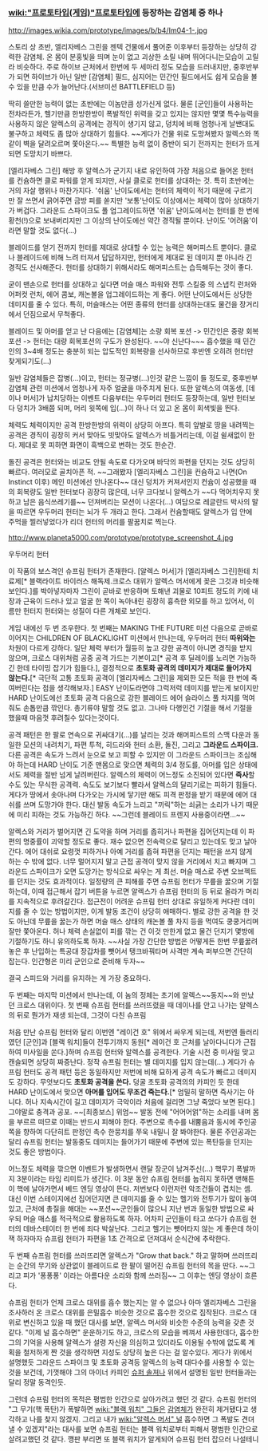 === [[wiki:"프로토타입(게임)"프로토타입]]에 등장하는 감염체 중 하나 ===

http://images.wikia.com/prototype/images/b/b4/Im04-1-.jpg

스토리 상 초반, 엘리자베스 그린을 젠텍 건물에서 풀어준 이후부터 등장하는 상당히 강력한 감염체. 온 몸이 분홍빛을 띄며 눈이 없고 괴상한 소릴 내며 뛰어다니는모습이 고릴라 비슷하다. 주로 하이브 근처에서 한번에 두 세마리 정도 모습을 드러내지만, 중후반부가 되면 하이브가 아닌 일반 [감염체] 필드, 심지어는 민간인 필드에서도 쉽게 모습을 볼 수 있을 만큼 수가 늘어난다.(서브미션 BATTLEFIELD 등) 

딱히 쓸만한 능력이 없는 초반에는 이놈만큼 성가신게 없다. 물론 [군인]들이 사용하는 전차라든가, 헬기만큼 한방한방이 폭발적인 위력을 갖고 있지는 않지만 몇몇 특수능력을 사용하지 않은 알렉스의 공격에는 경직이 생기지 않고, 덩치에 비해 엄청나게 날쌘대도 불구하고 체력도 좀 많아 상대하기 힘들다. ~~게다가 건물 위로 도망쳐봤자 알렉스와 똑같이 벽을 달려오르며 쫓아온다.~~ 특별한 능력 없이 중반이 되기 전까지는 헌터가 뜨게 되면 도망치기 바쁘다. 

[엘리자베스 그린] 해방 후 알렉스가 군기지 내로 유인하여 가장 처음으로 들어온 헌터를 컨슘하면 클로 파워를 얻게 되지만, 사실 클로로 헌터를 상대하는 것. 특히 초반에는 거의 자살 행위나 마찬가지다. '쉬움' 난이도에서는 헌터의 체력이 적기 때문에 구르기 만 잘 쓰면서 긁어주면 금방 피를 쏟지만 '보통'난이도 이상에서는 체력이 많아 상대하기가 버겁다. 그라운드 스파이크도 풀 업그레이드하면 '쉬움' 난이도에서는 헌터를 한 번에 황천(!)으로 보내버리지만 그 이상의 난이도에선 약간 경직될 뿐이다.  난이도 '어려움'이라면 말할 것도 없다(...)

블레이드를 얻기 전까지 헌터를 제대로 상대할 수 있는 능력은 해머피스트 뿐이다. 클로나 블레이드에 비해 느려 터져서 답답하지만, 헌터에게 제대로 된 데미지 뿐 아니라 긴 경직도 선사해준다. 헌터를 상대하기 위해서라도 해머피스트는 습득해두는 것이 좋다.

굳이 맨손으로 헌터를 상대하고 싶다면 머슬 매스 파워와 전투 스킬중 의 스냅킥 런처와 어퍼컷 런처, 에어 콤보, 캐논볼을 업그레이드하는 게 좋다. 어떤 난이도에서든 상당한 데미지를 줄 수 있다. 특히, 머슬매스는 어떤 종류의 헌터를 상대하는대도 물건을 장거리에서 던짐으로서 무척좋다.

블레이드 및 아머를 얻고 난 다음에는 [감염체]는 소량 회복 포션 -> 민간인은 중량 회복 포션 -> 헌터는 대량 회복포션의 구도가 완성된다. ~~야 신난다~~~ 흡수했을 때 민간인의 3~4배 정도는 충분히 되는 압도적인 회복량을 선사하므로 후반엔 오히려 헌터만 찾게되기도(...)

일반 감염체들은 잡병(...)이고, 헌터는 정규병(...)인것 같은 느낌이 들 정도로, 중후반부 감염체 관련 미션에서 엄청나게 자주 얼굴을 마주치게 된다. 또한 알렉스의 여동생, [데이나 머서]가 납치당하는 이벤트 다음부터는 우두머리 헌터도 등장하는데, 일반 헌터보다 덩치가 3배쯤 되며, 머리 윗쪽에 입(...)이 하나 더 있고 온 몸이 회색빛을 띈다.

체력도 체력이지만 공격 한방한방의 위력이 상당히 아프다. 특히 앞발로 땅을 내려찍는 공격은 경직이 굉장히 커서 맞아도 빗맞아도 알렉스가 비틀거리는데, 이걸 쉴새없이 한다. 제대로 못 피하면 화면이 흑백으로 변하는 것도 한순간. 

돌진 공격은 헌터와는 비교도 안될 속도로 다가오며 바닥의 파편을 던지는 것도 상당히 빠르다. 여러모로 골치아픈 적. ~~그래봤자 [엘리자베스 그린]을 컨슘하고 나면(On Instinct 이후) 메인 미션에선 안나온다~~ 대신 덩치가 커져서인지 컨슘이 성공했을 때의 회복량도 일반 헌터보다 굉장히 많은데, 너무 크다보니 알렉스가 ~~다 먹어치우지 못하고 남은 음식쓰레기를~~ 던져버리는 모션이 나온다(...) 여담으로 레글란드 박사의 말을 따르면 우두머리 헌터는 뇌가 두 개라고 한다. 그래서 컨슘할때도 알렉스가 입 안에 주먹을 찔러넣었다가 리더 헌터의 머리를 팔꿈치로 찍는다.

http://www.planeta5000.com/prototype/prototype_screenshot_4.jpg

우두머리 헌터

이 작품의 보스격인 슈프림 헌터가 존재한다. [알렉스 머서]가 [엘리자베스 그린]한테 치료제[* 블랙라이트 바이러스 해독제.크로스 대위가 알렉스 머서에게 꽂은 그것과 비슷해 보인다.]를 박아넣자마자 그린이 곧바로 반응하며 토해낸 괴물로 10피트 정도의 키에 내장과 근육이 드러나 있고 얼굴 한 쪽이 녹아내린 굉장히 흉측한 외모를 하고 있어서, 이름만 헌터지 헌터와는 성질이 다른 개체로 보인다.

게임 내에선 두 번 조우한다. 첫 번째는 MAKING THE FUTURE 미션 다음으로 곧바로 이어지는 CHILDREN OF BLACKLIGHT 미션에서 만나는데, 우두머리 헌터 '''따위와는''' 차원이 다르게 강하다. 일단 체력 부터가 월등히 높고 강한 공격이 아니면 경직을 받지 않으며, 크로스 대위처럼 공중 공격 가드는 기본이고[* 공격 후 딜레이를 노리면 가능하긴 한데 타이밍 잡기가 힘들다.], 결정적으로 '''초토화 공격의 데미지가 제대로 들어가지 않는다.'''[* 극단적 고통 초토화 공격이 [엘리자베스 그린]을 제외한 모든 적을 한 번에 죽여버린다는 점을 생각해보자.] EASY 난이도라면야 그럭저럭 데미지를 받는게 보이지만 HARD 난이도에선 초토화 공격 다음으로 강한 블레이드 에어 슬라이스 풀 차지를 먹여줘도 손톱만큼 깎인다. 총기류야 말할 것도 없고. 그나마 다행인건 기절을 해서 기절을 했을때 마음껏 후려칠수 있다는것이다.

공격 패턴은 한 팔로 연속으로 귀싸대기(...)를 날리는 것과 해머피스트의 스맥 다운과 동일한 모션의 내려치기, 파편 투척, 히드라와 헌터 소환, 돌진, 그리고 '''그라운드 스파이크.''' 다른 공격은 속도가 느려서 눈으로 보고 피할 수 있지만 이 그라운드 스파이크는 조심해야 하는데 HARD 난이도 기준 맨몸으로 맞으면 체력의 3/4 정도를, 아머를 입은 상태에서도 체력을 절반 넘게 날려버린다. 알렉스의 체력이 어느정도 소진되어 있다면 '''즉사'''할 수도 있는 무식한 공격력. 속도도 보기보다 빨라서 알렉스의 달리기로는 피하기 힘들다. 게다가 땅에서 솟아나며 다가오는 가시에 닿기만 해도 피격 판정을 받기 때문에 에어 대쉬를 쓰며 도망가야 한다. 대신 발동 속도가 느리고 "끼릭"하는 쇠긁는 소리가 나기 때문에 미리 피하는 것도 가능하긴 하다. ~~그런데 블레이드 프렌지 사용중이라면...~~ 

알렉스와 거리가 벌어지면 긴 도약을 하며 거리를 좁히거나 파편을 집어던지는데 이 파편의 명중률이 괴악할 정도로 좋다. 재수 없으면 전속력으로 달리고 있는데도 맞고 날아간다. 에어 대쉬로 요령껏 피하거나 아예 거리를 좁혀 파편을 던지는 패턴을 쓰지 않게 하는 수 밖에 없다. 너무 멀어지지 말고 근접 공격이 맞지 않을 거리에서 치고 빠지며 그라운드 스파이크가 오면 도망가는 방식으로 싸우는 게 최선. 머슬 매스로 주변 오브젝트를 던지는 것도 효과적이다. 일정량의 큰 피해를 주면 슈프림 헌터가 무릎을 꿇으며 기절하는데, 이때 접근해서 잡기 버튼을 누르면 알렉스가 슈프림 헌터의 등 뒤로 올라가 머리를 지속적으로 후려갈긴다. 접근전이 어려운 슈프림 헌터 상대로 유일하게 커다란 데미지를 줄 수 있는 방법이지만, 이게 발동 조건이 상당히 애매하다. 별로 강한 공격을 한 것도 아닌데 무릎을 꿇는가 하면 머슬 매스 상태의 캐논볼 풀 차지 등을 먹여도 쿵쿵거리며 잘만 쫓아온다. 허나 체력 손실없이 피를 깎는 건 이것 만한게 없고 물건 던지기 몇방에 기절하기도 하니 유의하도록 하자.
~~사실 가장 간단한 방법은 어떻게든 한번 무릎꿇려놓은 후 난입하는 특공대 장갑차를 뺏어서 탱크바꿔타며 사격만 계속 퍼부으면 간단히 잡는다. 인간형은 미리 군인으로 준비해 두자~~

결국 스피드와 거리를 유지하는 게 가장 중요하다.

두 번째는 마지막 미션에서 만나는데, 이 놈의 정체는 초기에 알렉스~~동지~~와 만났던 크로스 대위이다. 첫 번째 슈프림 헌터를 쓰러뜨렸을 때 데이나를 안고 나가는 알렉스의 뒤로 뭔가가 재생 되는데, 그것이 다친 슈프림

처음 만난 슈프림 헌터와 달리 이번엔 "레이건 호" 위에서 싸우게 되는데, 저번엔 들러리였던 [군인]과 [블랙 워치]들이 전투기까지 동원[* 레이건 호 근처를 날아다니다가 근접하여 미사일을 쏜다.]하며 슈프림 헌터와 알렉스를 공격한다. 기술 시전 중 미사일 맞고 캔슬되면 상당히 짜증난다. 정작 슈프림 헌터는 별 데미지를 입지 않는데(...) 게다가 슈프림 헌터도 공격 패턴 등은 동일하지만 저번에 비해 묘하게 공격 속도가 빠르고 데미지도 강하다. 무엇보다도 '''초토화 공격을 쓴다.''' 덩굴 초토화 공격의의 카피인 듯 한데 HARD 난이도에서 맞으면 '''아머를 입어도 무조건 죽는다.'''[* 엄밀히 말하면 즉사기는 아니다. 허나 지속시간이 길고 데미지가 극악이라 처음에 걸리면 그냥 죽었다 보면 된다.]그야말로 충격과 공포. ~~[최종보스] 위엄~~ 발동 전에 "어어어얽"하는 소리를 내며 몸을 부르르 떠므로 이때는 반드시 피해야 한다. 주변으로 촉수를 내뿜음과 동시에 주인공쪽을 향하여 다단히트 판정인 촉수 한뭉치를 쭈욱 내밀니 잘 봐야한다. 물론 주인공과는 달리 슈프림 헌터는 발동중도 데미지는 들어가기 때문에 주변에 있는 폭탄등을 던지는 것도 좋은 방법이다.

어느정도 체력을 깎으면 이벤트가 발생하면서 랜달 장군이 남겨주신(...) 핵무기 폭발까지 3분이라는 타임 리미트가 생긴다. 이 3분 동안 슈프림 헌터를 눕히지 못하면 맨해튼이 핵에 날아가면서 베드 엔딩 영상이 뜬다. 저번보다 이런저런 악조건들이 겹치는 셈. 대신 이번 스테이지에선 집어던지면 큰 데미지를 줄 수 있는 헬기와 전투기가 많이 놓여 있고, 근처에 총질을 해대는 ~~포션~~군인들이 많으니 지난 번과 동일한 방법으로 싸우되 머슬 매스를 적극적으로 활용하도록 하자. 어차피 군인들이 타고 쏘다가 슈프림 헌터의 데바스테이터 한 번에 죄다 박살난다. 그리고 헬기는 뺏어타지 않는 게 좋은데 하이잭 하자마자 슈프림 헌터가 파편을 1초 간격으로 던져대서 순식간에 추락한다.

두 번째 슈프림 헌터를 쓰러뜨리면 알렉스가 "Grow that back." 하고 말하며 쓰러뜨리는 순간의 무기와 상관없이 블레이드로 한 팔이 떨어진 슈프림 헌터의 목을 딴다. ~~그리고 피가 '퐁퐁퐁' 이라는 아름다운 소리와 함께 쓰러짐~~ 그 이후는 엔딩 영상이 흐른다. 

슈프림 헌터가 언제 크로스 대위를 흡수 했는지는 알 수 없으나
아마 엘리자베스 그린을 조사하러 온 크로스 대위를 은밀흡수 비슷한 것으로 흡수한 것으로 짐작된다.
크로스 대위로 변신하고 있을 때 했던 대사를 보면, 알렉스 머서와 비슷한 수준의 능력을 갖춘 것 같다. "이제 널 흡수하면" 운운하기도 하고, 크로스의 모습을 베껴서 사용한데다, 흡수한 그의 기억을 사용해 알렉스가 설령 자신을 의심하고 있더라도 이용될 수밖에 없도록 계획을 철저하게 짠 것을 생각하면 지성도 상당히 높은 다는 걸 알수있다.
게다가 위에서 설명했듯 그라운드 스파이크 및 초토화 공격등 알렉스의 능력 대다수를 사용할 수 있는 것을 보건데, 기껏해야 그의 마이너 카피인 [[슈퍼 솔져]]나 위에서 설명된 일반 헌터들과는 달리 정말 동격인듯.

그런데 슈프림 헌터의 목적은 평범한 인간으로 살아가려고 했던 것 같다. 슈프림 헌터의 "그 무기(핵 폭탄)가 폭발하면 [[wiki:"블랙 워치" 그들]]은 [[감염체]]가 완전히 제거됐다고 생각하고 나를 찾지 않겠지. 그리고 내가 [[wiki:"알렉스 머서" 널]] 흡수하면 그 폭발도 견뎌낼 수 있겠지"라는 대사를 보면 슈프림 헌터는 블랙 워치로부터 피해서 평범한 인간으로 살려고했던 것 같다. 깽판 부리면 또 블랙 워치가 알게되어 슈프림 헌터 잡으러 나설테니


